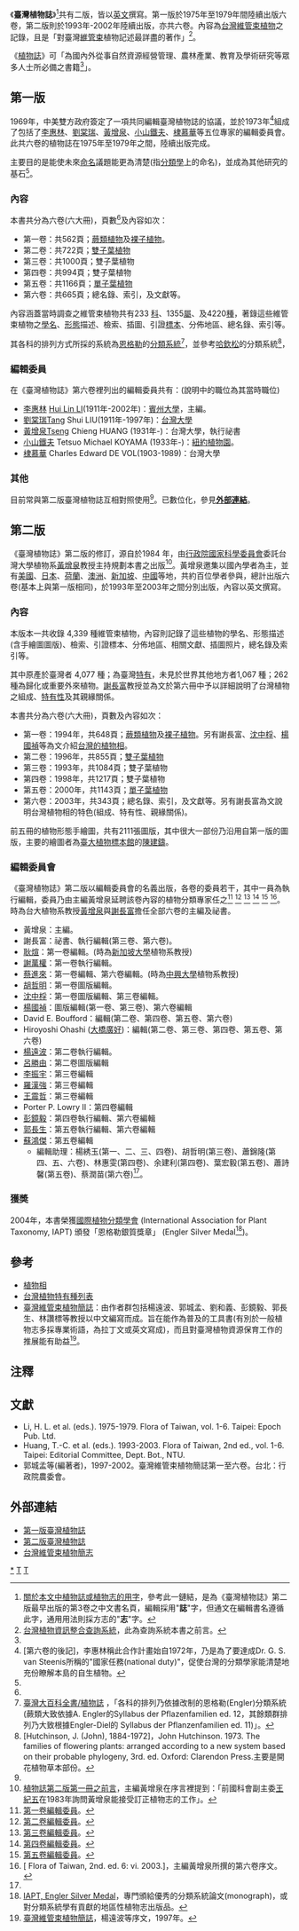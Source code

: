 《'''臺灣植物誌'''》<ref name="名">[http://tai2.ntu.edu.tw/ebook/ebookpage.php?volume=3&book=Fl.%20Taiwan%202nd%20edit.&page=ii 關於本文中植物誌或植物志的用字]，參考此一鏈結，是為《臺灣植物誌》第二版最早出版的第3卷之中文書名頁，編輯採用"'''誌'''"字，但通文在編輯書名遵循此字，通用用法則採方志的"'''志'''"字。</ref>共有二版，皆以[[英文|英文]]撰寫。第一版於1975年至1979年間陸續出版六卷，第二版則於1993年-2002年陸續出版，亦共六卷。內容為[[台灣|台灣]][[維管束植物|維管束植物]]之記錄，且是「對臺灣[[維管束|維管束]]植物記述最詳盡的著作」<ref name="FlTaiwan1-1">[http://tai2.ntu.edu.tw/ebook.php?ebook=Fl.%20Taiwan 台灣植物資訊整合查詢系統]，此為查詢系統本書之前言。</ref>。

《[[植物誌|植物誌]]》可「為國內外從事自然資源經營管理、農林產業、教育及學術研究等眾多人士所必備之書籍<ref name="FlTaiwan1-1" />」。


==第一版==
1969年，中美雙方政府簽定了一項共同編輯臺灣植物誌的協議，並於1973年<ref name="FlTaiwan16">[第六卷的後記]，李惠林稱此合作計畫始自1972年，乃是為了要達成Dr. G. S. van Steenis所稱的"國家任務(national duty)"，促使台灣的分類學家能清楚地充份瞭解本島的自生植物。</ref>組成了包括了[[李惠林|李惠林]]、[[劉棠瑞|劉棠瑞]]、[[黃增泉|黃增泉]]、[[小山鐵夫|小山鐵夫]]、[[棣慕華|棣慕華]]等五位專家的編輯委員會。此共六卷的植物誌在1975年至1979年之間，陸續出版完成。

主要目的是能使未來[[命名|命名]]議題能更為清楚(指[[分類學|分類學]]上的命名)，並成為其他研究的基石<ref name="FlTaiwan16" />。

===內容===
本書共分為六卷(六大冊)，頁數<ref name="FlTaiwan1-1" />及內容如次：

* 第一卷：共562頁；[[蕨類植物|蕨類植物]]及[[裸子植物|裸子植物]]。
* 第二卷：共722頁；[[雙子葉植物|雙子葉植物]]
* 第三卷：共1000頁；雙子葉植物
* 第四卷：共994頁；雙子葉植物
* 第五卷：共1166頁；[[單子葉植物|單子葉植物]]
* 第六卷：共665頁；總名錄、索引，及文獻等。

內容涵蓋當時調查之維管束植物共有233 [[科|科]]、1355[[屬|屬]]、及4220[[種|種]]，著錄這些維管束植物之[[學名|學名]]、[[形態|形態]]描述、檢索、插圖、引證[[標本|標本]]、分佈地區、總名錄、索引等。

其各科的排列方式所採的系統為[[恩格勒|恩格勒]]的[[分類系統|分類系統]]<ref name="范">[http://taiwanpedia.culture.tw/ 臺灣大百科全書/植物誌] {{Wayback|url=http://taiwanpedia.culture.tw/ |date=20150709073626 }}，「各科的排列乃依據改制的恩格勒(Engler)分類系統(蕨類大致依據A. Engler的Syllabus der Pflazenfamilien ed. 12，其餘類群排列乃大致根據Engler-Diel的 Syllabus der Pflanzenfamilien ed. 11)」。</ref>，並參考[[哈欽松|哈欽松]]的分類系統<ref name="Hutchinson">[Hutchinson, J. (John), 1884-1972]，John Hutchinson. 1973. The families of flowering plants: arranged according to a new system based on their probable phylogeny, 3rd. ed. Oxford: Clarendon Press.主要是開花植物草本部份。</ref>，

===編輯委員===
在《臺灣植物誌》第六卷裡列出的編輯委員共有：(說明中的職位為其當時職位)
* [[李惠林|李惠林]]  [[李慧林|Hui Lin LI]](1911年-2002年)：[[賓州大學|賓州大學]]，主編。
* [[劉棠瑞|劉棠瑞]]Tang Shui LIU(1911年-1997年)：[[台灣大學|台灣大學]]
* [[黃增泉|黃增泉]]Tseng Chieng HUANG (1931年-)：台灣大學，執行祕書
* [[小山鐵夫|小山鐵夫]] Tetsuo Michael KOYAMA (1933年-)：[[紐約植物園|紐約植物園]]。
* [[棣慕華|棣慕華]] Charles Edward DE VOL(1903-1989)：台灣大學

===其他===
目前常與第二版臺灣植物誌互相對照使用<ref name="FlTaiwan1-1" />。已數位化，參見'''[[臺灣植物誌#外部連結|外部連結]]'''。

==第二版==
《臺灣植物誌》第二版的修訂，源自於1984 年，由[[行政院|行政院]][[國家科學委員會|國家科學委員會]]委託台灣大學植物系[[黃增泉|黃增泉]]教授主持規劃本書之出版<ref name="委託">[http://tai2.ntu.edu.tw/ebook/ebookpage.php?volume=1&book=Fl.%20Taiwan%202nd%20edit.&page=v 植物誌第二版第一冊之前言]，主編黃增泉在序言裡提到：「前國科會副主委[[王紀五|王紀五]]在1983年詢問黃增泉能接受訂正植物志的工作」。</ref>。黃增泉邀集以國內學者為主，並有[[美國|美國]]、[[日本|日本]]、[[荷蘭|荷蘭]]、[[澳洲|澳洲]]、[[新加坡|新加坡]]、[[中國|中國]]等地，共約百位學者參與，總計出版六卷(基本上與第一版相同)，於1993年至2003年之間分別出版，內容以英文撰寫。

===內容===
本版本一共收錄 4,339 種維管束植物，內容則記錄了這些植物的學名、形態描述(含手繪圖圖版)、檢索、引證標本、分佈地區、相關文獻、插圖照片，總名錄及索引等。

其中原產於臺灣者 4,077 種；為臺灣[[特有種|特有]]，未見於世界其他地方者1,067 種；262 種為歸化或重要外來植物。[[謝長富|謝長富]]教授並為文於第六冊中予以詳細說明了台灣植物之組成、[[特有種|特有性]]及其親緣關係。

本書共分為六卷(六大冊)，頁數及內容如次：
* 第一卷：1994年，共648頁；[[蕨類植物|蕨類植物]]及[[裸子植物|裸子植物]]。另有謝長富、[[沈中桴|沈中桴]]、[[楊國禎|楊國禎]]等為文介紹[[台灣植物相|台灣的植物相]]。
* 第二卷：1996年，共855頁；[[雙子葉植物|雙子葉植物]]
* 第三卷：1993年，共1084頁；雙子葉植物
* 第四卷：1998年，共1217頁；雙子葉植物
* 第五卷：2000年，共1143頁；[[單子葉植物|單子葉植物]]
* 第六卷：2003年，共343頁；總名錄、索引，及文獻等。另有謝長富為文說明台灣植物相的特色(組成、特有性、親緣關係)。
前五冊的植物形態手繪圖，共有2111張圖版，其中很大一部份乃沿用自第一版的圖版，主要的繪圖者為[[臺大植物標本館|臺大植物標本館]]的[[陳建鑄|陳建鑄]]。

===編輯委員會===
《臺灣植物誌》第二版以編輯委員會的名義出版，各卷的委員若干，其中一員為執行編輯，委員乃由主編黃增泉延聘該卷內容的植物分類專家任之<ref name="EC1">[http://tai2.ntu.edu.tw/ebook/ebookpage.php?volume=1&book=Fl.%20Taiwan%202nd%20edit.&page=ix 第一卷編輯委員]。</ref> <ref name="EC2">[http://tai2.ntu.edu.tw/ebook/ebookpage.php?volume=2&book=Fl.%20Taiwan%202nd%20edit.&page=ix 第二卷編輯委員]。</ref> <ref name="EC3">[http://tai2.ntu.edu.tw/ebook/ebookpage.php?volume=3&book=Fl.%20Taiwan%202nd%20edit.&page=ix 第三卷編輯委員]。</ref> <ref name="EC4">[http://tai2.ntu.edu.tw/ebook/ebookpage.php?volume=4&book=Fl.%20Taiwan%202nd%20edit.&page=x 第四卷編輯委員]。</ref> <ref name="EC5">[http://tai2.ntu.edu.tw/ebook/ebookpage.php?volume=5&book=Fl.%20Taiwan%202nd%20edit.&page=x 第五卷編輯委員]。</ref> <ref name="FT6P">[ Flora of Taiwan, 2nd. ed. 6: vi. 2003.]，主編黃增泉所撰的第六卷序文。</ref>。時為台大植物系教授[[黃增泉|黃增泉]]與[[謝長富|謝長富]]擔任全部六卷的主編及祕書。
* 黃增泉：主編。
* 謝長富：祕書、執行編輯(第三卷、第六卷)。
* [[耿煊|耿煊]]：第一卷編輯。(時為[[新加坡大學|新加坡大學]]植物系教授)
* [[謝萬權|謝萬權]]：第一卷執行編輯。
* [[蔡進來|蔡進來]]：第一卷編輯、第六卷編輯。(時為[[中興大學|中興大學]]植物系教授)
* [[胡哲明|胡哲明]]：第一卷圖版編輯。
* [[沈中桴|沈中桴]]：第一卷圖版編輯、第三卷編輯。
* [[楊國禎|楊國禎]]：圖版編輯(第一卷、第三卷)、第六卷編輯
* David E. Boufford：編輯(第二卷、第四卷、第五卷、第六卷)
* Hiroyoshi Ohashi ([[大橋廣好|大橋廣好]])：編輯(第二卷、第三卷、第四卷、第五卷、第六卷)
* [[楊遠波|楊遠波]]：第二卷執行編輯。
* [[呂勝由|呂勝由]]：第二卷圖版編輯
* [[李振宇|李振宇]]：第三卷編輯
* [[羅漢強|羅漢強]]：第三卷編輯
* [[王震哲|王震哲]]：第三卷編輯
* Porter P. Lowry II：第四卷編輯
* [[彭鏡毅|彭鏡毅]]：第四卷執行編輯、第六卷編輯
* [[郭長生|郭長生]]：第五卷執行編輯、第六卷編輯
* [[蘇鴻傑|蘇鴻傑]]：第五卷編輯
** 編輯助理：楊綉玉(第一、二、三、四卷)、胡哲明(第三卷)、蕭錦隆(第四、五、六卷)、林惠雯(第四卷)、余建利(第四卷)、葉宏毅(第五卷)、蕭詩馨(第五卷)、蔡潤苗(第六卷)<ref name="FT6P" />。

===獲奬===
2004年，本書榮獲[[國際植物分類學會|國際植物分類學會]] (International Association for Plant Taxonomy, IAPT) 頒發「恩格勒銀質獎章」 (Engler Silver Medal<ref name="ESM">[http://www.botanik.univie.ac.at/iapt/s_awards.php IAPT, Engler Silver Medal]{{dead link|date=2018年4月 |bot=InternetArchiveBot |fix-attempted=yes }}，專門頒給優秀的分類系統論文(monograph)，或對分類系統學有貢獻的地區性植物志出版品。</ref>)。

==參考==
* [[植物相|植物相]]
* [[台灣植物特有種列表|台灣植物特有種列表]]
* [[臺灣維管束植物簡誌|臺灣維管束植物簡誌]]：由作者群包括楊遠波、郭城孟、劉和義、彭鏡毅、郭長生、林讚標等教授以中文編寫而成。旨在能作為普及的工具書(有別於一般植物志多採專業術語，為拉丁文或英文寫成)，而且對臺灣植物資源保育工作的推展能有助益<ref name="簡誌">[[臺灣維管束植物簡誌|臺灣維管束植物簡誌]]，楊遠波等序文，1997年。</ref>。

==注釋==
{{reflist}}

==文獻==
*Li, H. L. et al. (eds.). 1975-1979. Flora of Taiwan, vol. 1-6. Taipei: Epoch Pub. Ltd.
*Huang, T.-C. et al. (eds.). 1993-2003. Flora of Taiwan, 2nd ed.,  vol. 1-6. Taipei: Editorial Committee, Dept. Bot., NTU.
*郭城孟等(編著者)，1997-2002。臺灣維管束植物簡誌第一至六卷。台北：行政院農委會。

==外部連結==
* [http://tai2.ntu.edu.tw/ebook.php?ebook=Fl.%20Taiwan 第一版臺灣植物誌]
* [http://tai2.ntu.edu.tw/ebook.php?ebook=Fl.%20Taiwan%202nd 第二版臺灣植物誌] {{Wayback|url=http://tai2.ntu.edu.tw/ebook.php?ebook=Fl.%20Taiwan%202nd |date=20110416145907 }}
* [http://subject.forest.gov.tw/species/vascular/index.htm 台灣維管束植物簡志]
[[Category:台灣植物|*]]
[[Category:臺灣中文書籍|T]]
[[Category:植物學文獻|T]]